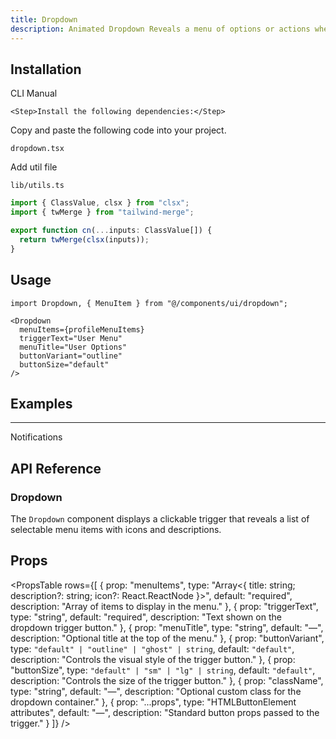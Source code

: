 ```yaml
---
title: Dropdown
description: Animated Dropdown Reveals a menu of options or actions when activated by a button.
---
```


<ComponentPreview
  name="dropdownuser-demo"
  className=""
  description="Dropdown : Shows a list of choices on button click."
/>

## Installation

<Tabs defaultValue="cli" className="w-full">
  <TabsList>
    <TabsTrigger value="cli">CLI</TabsTrigger>
    <TabsTrigger value="manual">Manual</TabsTrigger>
  </TabsList>
  <TabsContent value="cli">
    <PkgOptions name="dropdown" />
  </TabsContent>
  <TabsContent value="manual">
    <Steps>

    <Step>Install the following dependencies:</Step>
<DepsOptions name="framer-motion" />

<Step>Copy and paste the following code into your project.</Step>
<p>
  <code>dropdown.tsx</code>
</p>
<ComponentSource name="dropdown" />

<Step>Add util file</Step>
<p>
  <code>lib/utils.ts</code>
</p>

```jsx
import { ClassValue, clsx } from "clsx";
import { twMerge } from "tailwind-merge";

export function cn(...inputs: ClassValue[]) {
  return twMerge(clsx(inputs));
}
```

</Steps>
  </TabsContent>
</Tabs>

## Usage

```tsx
import Dropdown, { MenuItem } from "@/components/ui/dropdown";
```

```tsx
<Dropdown
  menuItems={profileMenuItems}
  triggerText="User Menu"
  menuTitle="User Options"
  buttonVariant="outline"
  buttonSize="default"
/>
```

## Examples

---

<Step>Notifications</Step>

<ComponentPreview
  name="dropdownnotifications-demo"
  className=""
  description=""
/>

## API Reference

### Dropdown

The `Dropdown` component displays a clickable trigger that reveals a list of selectable menu items with icons and descriptions.

## Props

<PropsTable
  rows={[
    {
      prop: "menuItems",
      type: "Array<{ title: string; description?: string; icon?: React.ReactNode }>",
      default: "required",
      description: "Array of items to display in the menu."
    },
    {
      prop: "triggerText",
      type: "string",
      default: "required",
      description: "Text shown on the dropdown trigger button."
    },
    {
      prop: "menuTitle",
      type: "string",
      default: "—",
      description: "Optional title at the top of the menu."
    },
    {
      prop: "buttonVariant",
      type: `"default" | "outline" | "ghost" | string`,
      default: `"default"`,
      description: "Controls the visual style of the trigger button."
    },
    {
      prop: "buttonSize",
      type: `"default" | "sm" | "lg" | string`,
      default: `"default"`,
      description: "Controls the size of the trigger button."
    },
    {
      prop: "className",
      type: "string",
      default: "—",
      description: "Optional custom class for the dropdown container."
    },
    {
      prop: "...props",
      type: "HTMLButtonElement attributes",
      default: "—",
      description: "Standard button props passed to the trigger."
    }
  ]}
/>

